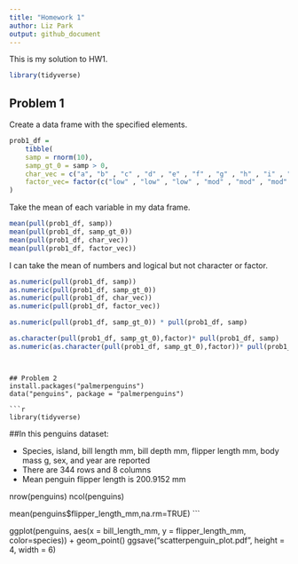 ```yaml
---
title: "Homework 1"
author: Liz Park
output: github_document
---
```


This is my solution to HW1.

```r
library(tidyverse)
```


## Problem 1

Create a data frame with the specified elements.

```r
prob1_df =
    tibble(
    samp = rnorm(10),
    samp_gt_0 = samp > 0,
    char_vec = c("a", "b" , "c" , "d" , "e" , "f" , "g" , "h" , "i" , "j"),
    factor_vec= factor(c("low" , "low" , "low" , "mod" , "mod" , "mod" , "mod" , "high" , "high" , "high"))
)
```

Take the mean of each variable in my data frame.

```r
mean(pull(prob1_df, samp))
mean(pull(prob1_df, samp_gt_0))
mean(pull(prob1_df, char_vec))
mean(pull(prob1_df, factor_vec))
```
I can take the mean of numbers and logical but not character or factor.


```r
as.numeric(pull(prob1_df, samp))
as.numeric(pull(prob1_df, samp_gt_0))
as.numeric(pull(prob1_df, char_vec))
as.numeric(pull(prob1_df, factor_vec))
```

```r
as.numeric(pull(prob1_df, samp_gt_0)) * pull(prob1_df, samp)
```
```r
as.character(pull(prob1_df, samp_gt_0),factor)* pull(prob1_df, samp)
as.numeric(as.character(pull(prob1_df, samp_gt_0),factor))* pull(prob1_df, samp)
```

```


## Problem 2
install.packages("palmerpenguins")
data("penguins", package = "palmerpenguins")

```r
library(tidyverse)
```

##In this penguins dataset:

* Species, island, bill length mm, bill depth mm, flipper length mm, body mass g, sex, and year are reported
* There are 344 rows and 8 columns
* Mean penguin flipper length is 200.9152 mm


nrow(penguins)
ncol(penguins)

mean(penguins$flipper_length_mm,na.rm=TRUE)
```


ggplot(penguins, aes(x = bill_length_mm, y = flipper_length_mm, color=species)) + geom_point()
ggsave("scatterpenguin_plot.pdf", height = 4, width = 6)

